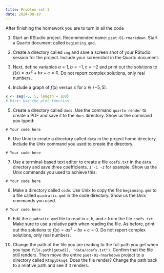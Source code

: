 ```yaml
---
title: Problem set 1 
date: 2024-09-10
---
```


After finishing the homework you are to turn in all the code

1. Start an RStudio project. Recommended name: `pset-01-rmarkdown`. Start a Quarto document called `beginning.qmd`.

2. Create a directory called `img` and save a screen shot of your RStudio session for the project. Include your screenshot in the Quarto document.

3. Next, define variables $a=1, b=-1, c=-2$ and print out the solutions to $f(x) = ax^2+bx+c=0$. Do not report complex solutions, only real numbers. 

4. Include a graph of $f(x)$ versus $x$ for $x \in (-5,5)$.

```r
x <- seq(-5, 5, length = 100)
# Hint: Use the plot function
```

5. Create a directory called `docs`. Use the command `quarto render` to create a PDF and save it to the `docs` directory. Show us the command you typed:

```
# Your code here
```

6. Use Unix to create a directory called `data` in the project home directory. Include the Unix command you used to create the directory.

```
# Your code here
```

7. Use a terminal-based text editor to create a file `coefs.txt` in the `data` directory and save three coefficients, `1 -1 -2` for example. Show us the Unix commands you used to achieve this:

```
# Your code here
```

8. Make a directory called `code`. Use Unix to copy the file `beginning.qmd` to a file called `quadratic.qmd` in the code directory. Show us the Unix commands you used.

```
# Your code here
```

9. Edit the `quadratic.qmd` file to read in `a`, `b`, and `c` from the file `coefs.txt`. Make sure to use a relative path when reading the file. As before, print out the solutions to $f(x) = ax^2+bx+c=0$. Do not report complex solutions, only real numbers. 


10. Change the path of the file you are reading to the full path you get when you type `file.path(getwd(), "data/coefs.txt")`. Confirm that the file still renders. Then move the entire `pset-01-rmarkdown` project to a directory called `RtmpyDknq4`.  Does the file render? Change the path back to a relative path and see if it renders.



